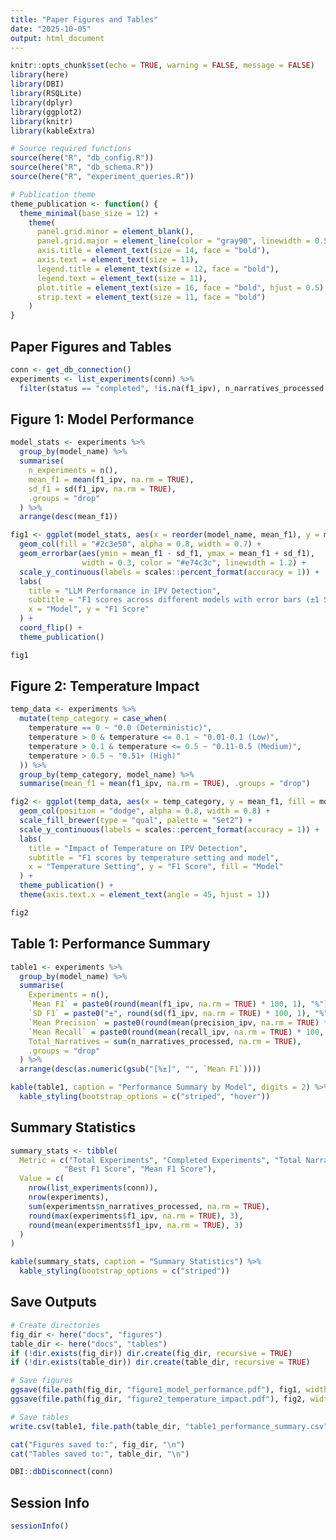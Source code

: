 ```yaml
---
title: "Paper Figures and Tables"
date: "2025-10-05"
output: html_document
---
```


```r
knitr::opts_chunk$set(echo = TRUE, warning = FALSE, message = FALSE)
library(here)
library(DBI)
library(RSQLite)
library(dplyr)
library(ggplot2)
library(knitr)
library(kableExtra)

# Source required functions
source(here("R", "db_config.R"))
source(here("R", "db_schema.R"))
source(here("R", "experiment_queries.R"))

# Publication theme
theme_publication <- function() {
  theme_minimal(base_size = 12) +
    theme(
      panel.grid.minor = element_blank(),
      panel.grid.major = element_line(color = "gray90", linewidth = 0.5),
      axis.title = element_text(size = 14, face = "bold"),
      axis.text = element_text(size = 11),
      legend.title = element_text(size = 12, face = "bold"),
      legend.text = element_text(size = 11),
      plot.title = element_text(size = 16, face = "bold", hjust = 0.5),
      strip.text = element_text(size = 11, face = "bold")
    )
}
```

## Paper Figures and Tables

```r
conn <- get_db_connection()
experiments <- list_experiments(conn) %>%
  filter(status == "completed", !is.na(f1_ipv), n_narratives_processed > 0)
```

## Figure 1: Model Performance

```r
model_stats <- experiments %>%
  group_by(model_name) %>%
  summarise(
    n_experiments = n(),
    mean_f1 = mean(f1_ipv, na.rm = TRUE),
    sd_f1 = sd(f1_ipv, na.rm = TRUE),
    .groups = "drop"
  ) %>%
  arrange(desc(mean_f1))

fig1 <- ggplot(model_stats, aes(x = reorder(model_name, mean_f1), y = mean_f1)) +
  geom_col(fill = "#2c3e50", alpha = 0.8, width = 0.7) +
  geom_errorbar(aes(ymin = mean_f1 - sd_f1, ymax = mean_f1 + sd_f1),
                width = 0.3, color = "#e74c3c", linewidth = 1.2) +
  scale_y_continuous(labels = scales::percent_format(accuracy = 1)) +
  labs(
    title = "LLM Performance in IPV Detection",
    subtitle = "F1 scores across different models with error bars (±1 SD)",
    x = "Model", y = "F1 Score"
  ) +
  coord_flip() +
  theme_publication()

fig1
```

## Figure 2: Temperature Impact

```r
temp_data <- experiments %>%
  mutate(temp_category = case_when(
    temperature == 0 ~ "0.0 (Deterministic)",
    temperature > 0 & temperature <= 0.1 ~ "0.01-0.1 (Low)",
    temperature > 0.1 & temperature <= 0.5 ~ "0.11-0.5 (Medium)",
    temperature > 0.5 ~ "0.51+ (High)"
  )) %>%
  group_by(temp_category, model_name) %>%
  summarise(mean_f1 = mean(f1_ipv, na.rm = TRUE), .groups = "drop")

fig2 <- ggplot(temp_data, aes(x = temp_category, y = mean_f1, fill = model_name)) +
  geom_col(position = "dodge", alpha = 0.8, width = 0.8) +
  scale_fill_brewer(type = "qual", palette = "Set2") +
  scale_y_continuous(labels = scales::percent_format(accuracy = 1)) +
  labs(
    title = "Impact of Temperature on IPV Detection",
    subtitle = "F1 scores by temperature setting and model",
    x = "Temperature Setting", y = "F1 Score", fill = "Model"
  ) +
  theme_publication() +
  theme(axis.text.x = element_text(angle = 45, hjust = 1))

fig2
```

## Table 1: Performance Summary

```r
table1 <- experiments %>%
  group_by(model_name) %>%
  summarise(
    Experiments = n(),
    `Mean F1` = paste0(round(mean(f1_ipv, na.rm = TRUE) * 100, 1), "%"),
    `SD F1` = paste0("±", round(sd(f1_ipv, na.rm = TRUE) * 100, 1), "%"),
    `Mean Precision` = paste0(round(mean(precision_ipv, na.rm = TRUE) * 100, 1), "%"),
    `Mean Recall` = paste0(round(mean(recall_ipv, na.rm = TRUE) * 100, 1), "%"),
    Total_Narratives = sum(n_narratives_processed, na.rm = TRUE),
    .groups = "drop"
  ) %>%
  arrange(desc(as.numeric(gsub("[%±]", "", `Mean F1`))))

kable(table1, caption = "Performance Summary by Model", digits = 2) %>%
  kable_styling(bootstrap_options = c("striped", "hover"))
```

## Summary Statistics

```r
summary_stats <- tibble(
  Metric = c("Total Experiments", "Completed Experiments", "Total Narratives",
            "Best F1 Score", "Mean F1 Score"),
  Value = c(
    nrow(list_experiments(conn)),
    nrow(experiments),
    sum(experiments$n_narratives_processed, na.rm = TRUE),
    round(max(experiments$f1_ipv, na.rm = TRUE), 3),
    round(mean(experiments$f1_ipv, na.rm = TRUE), 3)
  )
)

kable(summary_stats, caption = "Summary Statistics") %>%
  kable_styling(bootstrap_options = c("striped"))
```

## Save Outputs

```r
# Create directories
fig_dir <- here("docs", "figures")
table_dir <- here("docs", "tables")
if (!dir.exists(fig_dir)) dir.create(fig_dir, recursive = TRUE)
if (!dir.exists(table_dir)) dir.create(table_dir, recursive = TRUE)

# Save figures
ggsave(file.path(fig_dir, "figure1_model_performance.pdf"), fig1, width = 10, height = 6, dpi = 300)
ggsave(file.path(fig_dir, "figure2_temperature_impact.pdf"), fig2, width = 12, height = 6, dpi = 300)

# Save tables
write.csv(table1, file.path(table_dir, "table1_performance_summary.csv"), row.names = FALSE)

cat("Figures saved to:", fig_dir, "\n")
cat("Tables saved to:", table_dir, "\n")
```

```r
DBI::dbDisconnect(conn)
```

## Session Info

```r
sessionInfo()
```
